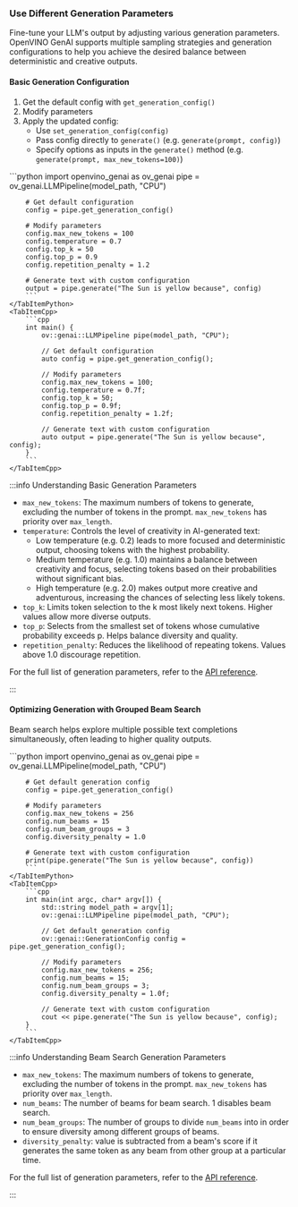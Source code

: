 ### Use Different Generation Parameters

Fine-tune your LLM's output by adjusting various generation parameters.
OpenVINO GenAI supports multiple sampling strategies and generation configurations to help you achieve the desired balance between deterministic and creative outputs.

#### Basic Generation Configuration

1. Get the default config with `get_generation_config()`
2. Modify parameters
3. Apply the updated config:
    - Use `set_generation_config(config)`
    - Pass config directly to `generate()` (e.g. `generate(prompt, config)`)
    - Specify options as inputs in the `generate()` method (e.g. `generate(prompt, max_new_tokens=100)`)

<LanguageTabs>
    <TabItemPython>
        ```python
        import openvino_genai as ov_genai
        pipe = ov_genai.LLMPipeline(model_path, "CPU")

        # Get default configuration
        config = pipe.get_generation_config()

        # Modify parameters
        config.max_new_tokens = 100
        config.temperature = 0.7
        config.top_k = 50
        config.top_p = 0.9
        config.repetition_penalty = 1.2

        # Generate text with custom configuration
        output = pipe.generate("The Sun is yellow because", config)
        ```
    </TabItemPython>
    <TabItemCpp>
        ```cpp
        int main() {
            ov::genai::LLMPipeline pipe(model_path, "CPU");
            
            // Get default configuration
            auto config = pipe.get_generation_config();
            
            // Modify parameters
            config.max_new_tokens = 100;
            config.temperature = 0.7f;
            config.top_k = 50;
            config.top_p = 0.9f;
            config.repetition_penalty = 1.2f;
            
            // Generate text with custom configuration
            auto output = pipe.generate("The Sun is yellow because", config);
        }
        ```
    </TabItemCpp>
</LanguageTabs>

:::info Understanding Basic Generation Parameters

- `max_new_tokens`: The maximum numbers of tokens to generate, excluding the number of tokens in the prompt. `max_new_tokens` has priority over `max_length`.
- `temperature`: Controls the level of creativity in AI-generated text:
    - Low temperature (e.g. 0.2) leads to more focused and deterministic output, choosing tokens with the highest probability.
    - Medium temperature (e.g. 1.0) maintains a balance between creativity and focus, selecting tokens based on their probabilities without significant bias.
    - High temperature (e.g. 2.0) makes output more creative and adventurous, increasing the chances of selecting less likely tokens.
- `top_k`: Limits token selection to the k most likely next tokens. Higher values allow more diverse outputs.
- `top_p`: Selects from the smallest set of tokens whose cumulative probability exceeds p. Helps balance diversity and quality.
- `repetition_penalty`: Reduces the likelihood of repeating tokens. Values above 1.0 discourage repetition.

For the full list of generation parameters, refer to the [API reference](https://docs.openvino.ai/2024/api/genai_api/_autosummary/openvino_genai.GenerationConfig.html#openvino-genai-generationconfig).

:::


#### Optimizing Generation with Grouped Beam Search

Beam search helps explore multiple possible text completions simultaneously, often leading to higher quality outputs.

<LanguageTabs>
    <TabItemPython>
        ```python
        import openvino_genai as ov_genai
        pipe = ov_genai.LLMPipeline(model_path, "CPU")

        # Get default generation config
        config = pipe.get_generation_config()

        # Modify parameters
        config.max_new_tokens = 256
        config.num_beams = 15
        config.num_beam_groups = 3
        config.diversity_penalty = 1.0

        # Generate text with custom configuration
        print(pipe.generate("The Sun is yellow because", config))
        ```
    </TabItemPython>
    <TabItemCpp>
        ```cpp
        int main(int argc, char* argv[]) {
            std::string model_path = argv[1];
            ov::genai::LLMPipeline pipe(model_path, "CPU");

            // Get default generation config
            ov::genai::GenerationConfig config = pipe.get_generation_config();
            
            // Modify parameters
            config.max_new_tokens = 256;
            config.num_beams = 15;
            config.num_beam_groups = 3;
            config.diversity_penalty = 1.0f;

            // Generate text with custom configuration
            cout << pipe.generate("The Sun is yellow because", config);
        }
        ```
    </TabItemCpp>
</LanguageTabs>

:::info Understanding Beam Search Generation Parameters

- `max_new_tokens`: The maximum numbers of tokens to generate, excluding the number of tokens in the prompt. `max_new_tokens` has priority over `max_length`.
- `num_beams`: The number of beams for beam search. 1 disables beam search.
- `num_beam_groups`: The number of groups to divide `num_beams` into in order to ensure diversity among different groups of beams.
- `diversity_penalty`: value is subtracted from a beam's score if it generates the same token as any beam from other group at a particular time.

For the full list of generation parameters, refer to the [API reference](https://docs.openvino.ai/2024/api/genai_api/_autosummary/openvino_genai.GenerationConfig.html#openvino-genai-generationconfig).

:::
